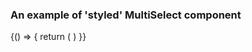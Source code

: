 

<Meta title="DCXLibrary/Form/MultiSelect/Styled" component={MultiSelect} />

### An example of 'styled' MultiSelect component

<Canvas>
    <Story name="basic">
        {() => {
            return (
                <MultiSelect
                    id="demo-multi-select"
                    inputProperties={{
                      placeholder: 'Select...',
                      style: {
                        padding: '3px 8px',
                        margin: '2px 6px 2px 0px',
                      }
                    }}
                    resultUlStyle={{
                      maxHeight: '400px',
                      overflow: 'scroll',
                      width: '100%',
                      listStyleType: 'none',
                      padding: '5px 0',
                      border: 'solid 1px #aaa',
                      margin: 0
                    }}
                    resultliStyle={{
                      padding: '0 15px',
                    }}
                    selectOptions={[{
                      id: 'myId-1',
                      label: 'option 1 label',
                      value: 'option 1 value',
                      selected: true,
                    },
                    {
                      id: 'myId-2',
                      label: 'option 2 label',
                      value: 'option 2 value',
                      selected: true,
                    },
                    {
                      id: 'myId-3',
                      label: 'option 3 label',
                      value: 'option 3 value',
                    },
                    {
                      id: 'myId-4',
                      label: 'option 4 label',
                      value: 'option 4 value',
                    },
                    {
                      id: 'myId-5',
                      label: 'option 5 label',
                      value: 'option 5 value',
                    },
                    {
                      id: 'myId-6',
                      label: 'option 6 label',
                      value: 'option 6 value',
                    }]}
                    selectedListItemStyle={{
                      backgroudColor: '#F5F7F8',
                      border: '1px solid #C1C7CF',
                      borderRadius: '3px',
                      padding: '3px 8px',
                      margin: '2px 6px 2px 0px',
                    }}
                    searchContainerStyle={{
                      border: '1px solid #A6A6A6',
                      padding: '4px 6px',
                      borderRadius: '3px'
                    }}
                    searchDebounceMs={0}
                    hintText="Enter your search term to add a selection"
                    inputPlaceholder="Select..."
                />
            )
        }}
    </Story>
</Canvas>

<Props of={MultiSelect} />